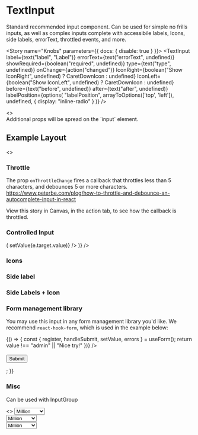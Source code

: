 

<Meta title="Components/TextInput" decorators={[withKnobs]} component={TextInput} />

# TextInput

<ImportPath component={TextInput} section="forms" />

Standard recommended input component. Can be used for simple no frills inputs, as well as complex inputs
complete with accessibile labels, Icons, side labels, errorText, throttled events, and more.

<Story name="Knobs" parameters={{ docs: { disable: true } }}>
  <TextInput
    label={text("label", "Label")}
    errorText={text("errorText", undefined)}
    showRequired={boolean("required", undefined)}
    type={text("type", undefined)}
    onChange={action("changed")}
    IconRight={boolean("Show IconRight", undefined) ? CaretDownIcon : undefined}
    IconLeft={boolean("Show IconLeft", undefined) ? CaretDownIcon : undefined}
    before={text("before", undefined)}
    after={text("after", undefined)}
    labelPosition={options(
      "labelPosition",
      arrayToOptions(['top', 'left']),
      undefined,
      { display: "inline-radio" }
    )}
  />
</Story>

<Preview isExpanded>
  <>
    <TextInput label="FirstName" showLabel={false} />
    <br />
    <TextInput
      label="First Name"
      showRequired
      errorText="Custom error text"
      placeholder="Placeholder text"
      IconRight={CaretDownIcon}
      before="$"
      after=".com"
    />
  </>
</Preview>

<Info type="info">
  Additional props will be spread on the `input` element.
</Info>

<Props of={TextInput} />

## Example Layout

<Preview>
  <Story name="Example Layout">
    <>
      <Flex>
        <FlexItem>
          <TextInput label="First Name" showRequired />
        </FlexItem>
        <FlexItem>
          <TextInput label="Last Name" showRequired />
        </FlexItem >
      </Flex>
      <br />
      <Flex>
        <FlexItem>
          <TextInput
            type="email"
            label="Email"
            errorText="Enter a valid email address"
            placeholder="e.g. anand@cbinsights.com"
          />
        </FlexItem>
        <FlexItem>
          <TextInput type="password" label="Password" />
        </FlexItem>
        <FlexItem>
          <TextInput type="number" label="Zipcode" after="90210" />
        </FlexItem>
      </Flex>
    </>
  </Story>
</Preview>

### Throttle

The prop `onThrottleChange` fires a callback that throttles less than 5 characters,
and debounces 5 or more characters.
https://www.peterbe.com/plog/how-to-throttle-and-debounce-an-autocomplete-input-in-react

View this story in Canvas, in the action tab, to see how the callback is throttled.

<Preview>
  <Story name="Throttle">
    <TextInput
      onThrottledChange={action("changed")}
      label="Throttled"
      showLabel={false}
    />
  </Story>
</Preview>


### Controlled Input

<Preview>
  <Story name="Controlled Input">
    <State
      initialValue="Controlled"
      render={(value, setValue) => (
        <TextInput
          label="Controlled"
          showLabel={false}
          value={value}
          onChange={(e) => setValue(e.target.value)}
        />
      )}
    />
  </Story>
</Preview>

### Icons

<Preview>
  <Story name="Icons">
    <TextInput
      label="Icons"
      showLabel={false}
      IconLeft={CaretDownIcon}
      IconRight={CaretDownIcon}
    />
  </Story>
</Preview>

### Side label

<Preview>
  <Story name="Before & After">
    <TextInput
      label="Side Label"
      showLabel={false}
      before="before"
      after="after"
    />
  </Story>
</Preview>

### Side Labels + Icon

<Preview>
  <Story name="Side + Icon">
    <TextInput
      label="Label"
      placeholder="placeholder"
      before="before"
      after="after"
      IconLeft={CaretDownIcon}
      IconRight={CaretDownIcon}
    />
  </Story>
</Preview>

### Form management library
You may use this input in any form management library you'd like. We recommend `react-hook-form`, which is used in the example below:

<Preview>
  <Story name="Form management library">
    {() => {
      const { register, handleSubmit, setValue, errors } = useForm();
      return <div>
        <form onSubmit={handleSubmit(action('submitted'))}>
          <div className="margin--bottom--half">
          <TextInput
            label="Username"
            name="username"
            type="text"
            errorText={errors.username && errors.username.message}
            ref={register({
              validate: value => value !== "admin" || "Nice try!"
            })}
          />
          </div>
          <TextInput
            label="Email"
            name="email"
            type="text"
            errorText={errors.email && errors.email.message}
            ref={register({
              required: 'Required',
              pattern: {
                value: /^[A-Z0-9._%+-]+@[A-Z0-9.-]+\.[A-Z]{2,4}$/i,
                message: "invalid email address"
              }
            })}
          />
          <br />
          <button type="submit">Submit</button>
        </form>
      </div>;
    }}
  </Story>
</Preview>

### Misc

Can be used with InputGroup

<Preview>
  <Story name="Misc">
    <>
      <InputGroup>
        <TextInput before="$" type="number" value="666" label="Misc" showLabel={false} />
        <select name="unit">
          <option value="1">Million</option>
          <option value="2">Thousand</option>
        </select>
      </InputGroup>
      <br />
      <InputGroup>
        <TextInput IconLeft={CaretDownIcon} type="number" value="666" label="Misc" showLabel={false} />
        <select name="unit">
          <option value="1">Million</option>
          <option value="2">Thousand</option>
        </select>
      </InputGroup>
      <br />
      <InputGroup>
        <TextInput IconRight={CaretDownIcon} type="number" value="666" label="Misc" showLabel={false}/>
        <select name="unit">
          <option value="1">Million</option>
          <option value="2">Thousand</option>
        </select>
      </InputGroup>
    </>
  </Story>
</Preview>
